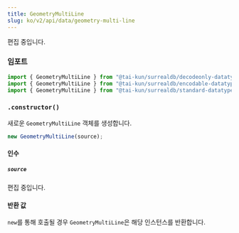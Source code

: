```yaml
---
title: GeometryMultiLine
slug: ko/v2/api/data/geometry-multi-line
---
```



편집 중입니다.

### 임포트

```ts
import { GeometryMultiLine } from "@tai-kun/surrealdb/decodeonly-datatypes";
import { GeometryMultiLine } from "@tai-kun/surrealdb/encodable-datatypes";
import { GeometryMultiLine } from "@tai-kun/surrealdb/standard-datatypes";
```

### `.constructor()`

새로운 `GeometryMultiLine` 객체를 생성합니다.

```ts
new GeometryMultiLine(source);
```

#### 인수

##### `source`

편집 중입니다.

#### 반환 값

`new`를 통해 호출될 경우 `GeometryMultiLine`은 해당 인스턴스를 반환합니다.
